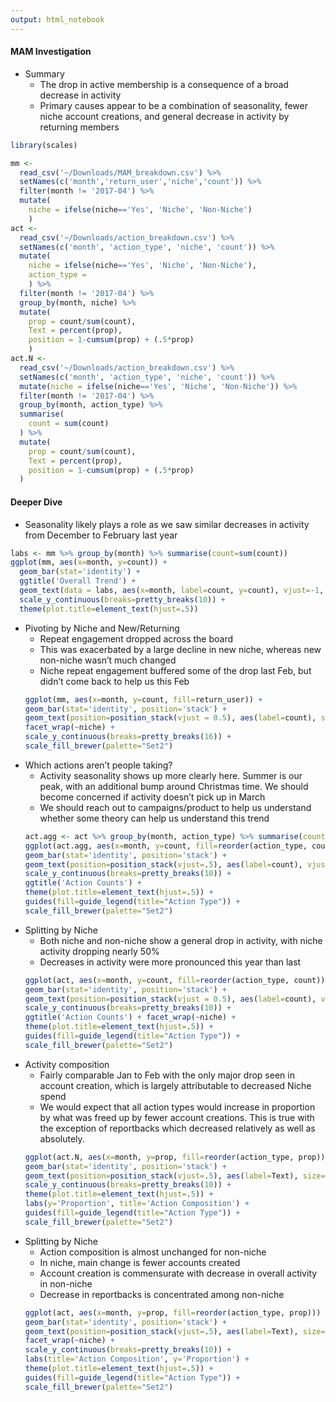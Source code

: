 ```yaml
---
output: html_notebook
---
```


#### MAM Investigation

* Summary
	* The drop in active membership is a consequence of a broad decrease in activity
	*  Primary causes appear to be a combination of seasonality, fewer niche account creations, and general decrease in activity by returning members

```r
library(scales)

mm <- 
  read_csv('~/Downloads/MAM_breakdown.csv') %>% 
  setNames(c('month','return_user','niche','count')) %>% 
  filter(month != '2017-04') %>% 
  mutate(
    niche = ifelse(niche=='Yes', 'Niche', 'Non-Niche')
    ) 
act <- 
  read_csv('~/Downloads/action_breakdown.csv') %>% 
  setNames(c('month', 'action_type', 'niche', 'count')) %>% 
  mutate(
    niche = ifelse(niche=='Yes', 'Niche', 'Non-Niche'),
    action_type = 
    ) %>% 
  filter(month != '2017-04') %>% 
  group_by(month, niche) %>% 
  mutate(
    prop = count/sum(count),
    Text = percent(prop), 
    position = 1-cumsum(prop) + (.5*prop)
    )
act.N <- 
  read_csv('~/Downloads/action_breakdown.csv') %>% 
  setNames(c('month', 'action_type', 'niche', 'count')) %>% 
  mutate(niche = ifelse(niche=='Yes', 'Niche', 'Non-Niche')) %>% 
  filter(month != '2017-04') %>% 
  group_by(month, action_type) %>% 
  summarise(
    count = sum(count)
  ) %>% 
  mutate(
    prop = count/sum(count),
    Text = percent(prop), 
    position = 1-cumsum(prop) + (.5*prop)
  )
```

#### Deeper Dive

* Seasonality likely plays a role as we saw similar decreases in activity from December to February last year
```r
labs <- mm %>% group_by(month) %>% summarise(count=sum(count))
ggplot(mm, aes(x=month, y=count)) + 
  geom_bar(stat='identity') + 
  ggtitle('Overall Trend') + 
  geom_text(data = labs, aes(x=month, label=count, y=count), vjust=-1, size=2.5) + 
  scale_y_continuous(breaks=pretty_breaks(10)) + 
  theme(plot.title=element_text(hjust=.5)) 
```
* Pivoting by Niche and New/Returning
	* Repeat engagement dropped across the board
	* This was exacerbated by a large decline in new niche, whereas new non-niche wasn’t much changed
	* Niche repeat engagement buffered some of the drop last Feb, but didn’t come back to help us this Feb
```r
ggplot(mm, aes(x=month, y=count, fill=return_user)) + 
  geom_bar(stat='identity', position='stack') + 
  geom_text(position=position_stack(vjust = 0.5), aes(label=count), size=2.5) +
  facet_wrap(~niche) + 
  scale_y_continuous(breaks=pretty_breaks(16)) +
  scale_fill_brewer(palette="Set2")
```
* Which actions aren’t people taking?
	* Activity seasonality shows up more clearly here. Summer is our peak, with an additional bump around Christmas time. We should become concerned if activity doesn’t pick up in March
	* We should reach out to campaigns/product to help us understand whether some theory can help us understand this trend
```r
act.agg <- act %>% group_by(month, action_type) %>% summarise(count = sum(count))
ggplot(act.agg, aes(x=month, y=count, fill=reorder(action_type, count))) + 
  geom_bar(stat='identity', position='stack') + 
  geom_text(position=position_stack(vjust=.5), aes(label=count), vjust=0, size=2.5) +
  scale_y_continuous(breaks=pretty_breaks(10)) + 
  ggtitle('Action Counts') + 
  theme(plot.title=element_text(hjust=.5)) + 
  guides(fill=guide_legend(title="Action Type")) +
  scale_fill_brewer(palette="Set2")
```
* Splitting by Niche
  * Both niche and non-niche show a general drop in activity, with niche activity dropping nearly 50%
  * Decreases in activity were more pronounced this year than last
```r
ggplot(act, aes(x=month, y=count, fill=reorder(action_type, count))) + 
  geom_bar(stat='identity', position='stack') + 
  geom_text(position=position_stack(vjust = 0.5), aes(label=count), vjust=0, size=2.5) +
  scale_y_continuous(breaks=pretty_breaks(10)) + 
  ggtitle('Action Counts') + facet_wrap(~niche) + 
  theme(plot.title=element_text(hjust=.5)) + 
  guides(fill=guide_legend(title="Action Type")) +
  scale_fill_brewer(palette="Set2")
```
* Activity composition 
  * Fairly comparable Jan to Feb with the only major drop seen in account creation, which is largely attributable to decreased Niche spend 
  * We would expect that all action types would increase in proportion by what was freed up by fewer account creations. This is true with the exception of reportbacks which decreased relatively as well as absolutely. 
```r
ggplot(act.N, aes(x=month, y=prop, fill=reorder(action_type, prop))) + 
  geom_bar(stat='identity', position='stack') + 
  geom_text(position=position_stack(vjust=.5), aes(label=Text), size=2.5) +
  scale_y_continuous(breaks=pretty_breaks(10)) + 
  theme(plot.title=element_text(hjust=.5)) + 
  labs(y='Proportion', title='Action Composition') +
  guides(fill=guide_legend(title="Action Type")) +
  scale_fill_brewer(palette="Set2")
```
* Splitting by Niche
  * Action composition is almost unchanged for non-niche
  * In niche, main change is fewer accounts created
  * Account creation is commensurate with decrease in overall activity in non-niche
  * Decrease in reportbacks is concentrated among non-niche
```r
ggplot(act, aes(x=month, y=prop, fill=reorder(action_type, prop))) + 
  geom_bar(stat='identity', position='stack') + 
  geom_text(position=position_stack(vjust=.5), aes(label=Text), size=3) +
  facet_wrap(~niche) + 
  scale_y_continuous(breaks=pretty_breaks(10)) + 
  labs(title='Action Composition', y='Proportion') + 
  theme(plot.title=element_text(hjust=.5)) +
  guides(fill=guide_legend(title="Action Type")) +
  scale_fill_brewer(palette="Set2")
```

